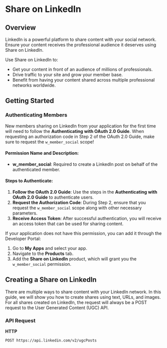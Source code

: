 # Share on LinkedIn

## Overview
LinkedIn is a powerful platform to share content with your social network. Ensure your content receives the professional audience it deserves using Share on LinkedIn.

Use Share on LinkedIn to:
- Get your content in front of an audience of millions of professionals.
- Drive traffic to your site and grow your member base.
- Benefit from having your content shared across multiple professional networks worldwide.

## Getting Started

### Authenticating Members
New members sharing on LinkedIn from your application for the first time will need to follow the **Authenticating with OAuth 2.0 Guide**. When requesting an authorization code in Step 2 of the OAuth 2.0 Guide, make sure to request the `w_member_social` scope!

#### Permission Name and Description:
- **w_member_social**: Required to create a LinkedIn post on behalf of the authenticated member.

#### Steps to Authenticate:
1. **Follow the OAuth 2.0 Guide**: Use the steps in the **Authenticating with OAuth 2.0 Guide** to authenticate users.
2. **Request the Authorization Code**: During Step 2, ensure that you request the `w_member_social` scope along with other necessary parameters.
3. **Receive Access Token**: After successful authentication, you will receive an access token that can be used for sharing content.

If your application does not have this permission, you can add it through the Developer Portal:
1. Go to **My Apps** and select your app.
2. Navigate to the **Products** tab.
3. Add the **Share on LinkedIn** product, which will grant you the `w_member_social` permission.

## Creating a Share on LinkedIn
There are multiple ways to share content with your LinkedIn network. In this guide, we will show you how to create shares using text, URLs, and images. For all shares created on LinkedIn, the request will always be a POST request to the User Generated Content (UGC) API.

### API Request
**HTTP**

```bash
POST https://api.linkedin.com/v2/ugcPosts
